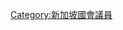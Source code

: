 {{Catnav|頁面分類|人物|各國人物|新加坡人|新加坡政治人物}}
{{Catnav|頁面分類|人物|各國人物|各國政治人物|新加坡政治人物}}

[[Category:新加坡國會議員|Category:新加坡國會議員]]